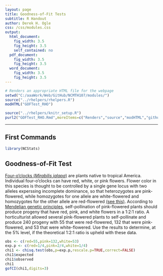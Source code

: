 ```yaml
---
layout: page
title: Goodness-of-Fit Tests
subtitle: R Handout
author: Derek H. Ogle
css: /css/modules.css
output:
  html_document:
    fig_width: 3.5
    fig_height: 3.5
    self_contained: no
  pdf_document:
    fig_width: 3.5
    fig_height: 3.5
  word_document:
    fig_width: 3.5
    fig_height: 3.5
---
```


```r
# Renders an appropriate HTML file for the webpage
setwd("C:/aaaWork/Web/GitHub/NCMTH107/modules/")
source("../rhelpers/rhelpers.R")
modHTML("GOFTest_RHO")
```
```r
source("../rhelpers/knitr_setup.R")
purl2("GOFTest_RHO.Rmd",moreItems=c("Renders","source","modHTML","github.com","NCMTH107"))
```

----

## First Commands
```r
library(NCStats)
```

## Goodness-of-Fit Test
[Four-o'clocks (*Mirabilis jalapa*)](https://en.wikipedia.org/wiki/Mirabilis_jalapa) are plants native to tropical America.  Individual four-o'clocks can have red, white, or pink flowers.  Flower color in this species is thought to be controlled by a single gene locus with two alleles experssing incomplete dominance, so that heterozygotes are pink-flowered, while homozygotes for one allele are white-flowered and homozygotes for the other allele are red-flowered [(see this)](https://en.wikipedia.org/wiki/Mirabilis_jalapa#Genetic_studies).  According to [Mendelian genetic principles](https://en.wikipedia.org/wiki/Mendelian_inheritance), self-pollination of pink-flowered plants should produce progeny that have red, pink, and white flowers in a 1:2:1 ratio.  A horticulturist allowed several pink-flowered plants to self-pollinate and produce 240 progeny with 55 that were red-flowered, 132 that were pink-flowered, and 53 that were white-flowered.  Use the results to determine, at the 5% level, if the theoretical 1:2:1 ratio is upheld with these data.

```r
obs <- c(red=55,pink=132,white=53)
exp.p <- c(red=1/4,pink=2/4,white=1/4)
chi1 <- chisq.test(obs,p=exp.p,rescale.p=TRUE,correct=FALSE)
chi1$expected
chi1$observed
chi1
gofCI(chi1,digits=3)
```
